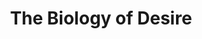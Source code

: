 ---
title: "The Biology of Desire"
bookCover: "/assets/book-covers/the-biology-of-desire.jpg"
slug: "the-biology-of-desire"
bookAuthor: "Marc Lewis"
rating: 6
done: false
tags: []
summary: false
detailedNotes: false
amazonLink: ""
amazonAffiliateLink: ""
---